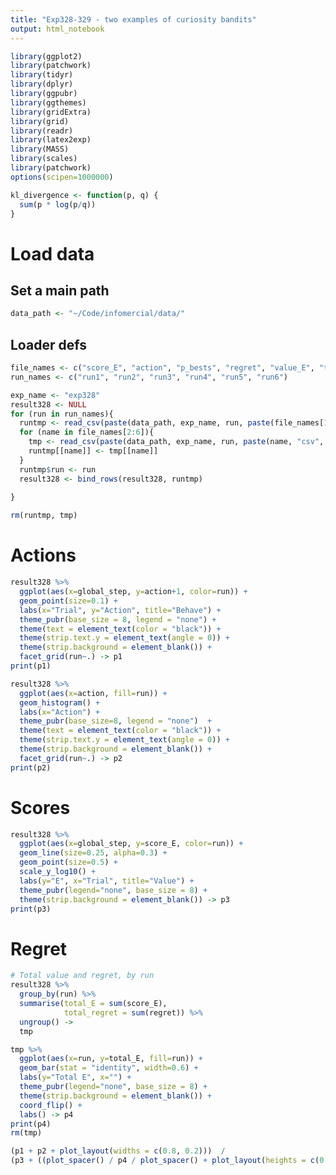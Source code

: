 ```yaml
---
title: "Exp328-329 - two examples of curiosity bandits"
output: html_notebook
---
```


```r
library(ggplot2)
library(patchwork)
library(tidyr)
library(dplyr)
library(ggpubr)
library(ggthemes)
library(gridExtra)
library(grid)
library(readr)
library(latex2exp)
library(MASS) 
library(scales)
library(patchwork)
options(scipen=1000000)

kl_divergence <- function(p, q) {
  sum(p * log(p/q))
}
```

# Load data
## Set a main path
```r
data_path <- "~/Code/infomercial/data/"
```

## Loader defs
```r
file_names <- c("score_E", "action", "p_bests", "regret", "value_E", "ties")
run_names <- c("run1", "run2", "run3", "run4", "run5", "run6")

exp_name <- "exp328"
result328 <- NULL
for (run in run_names){
  runtmp <- read_csv(paste(data_path, exp_name, run, paste(file_names[1], "csv", sep="."), sep="/"))
  for (name in file_names[2:6]){
    tmp <- read_csv(paste(data_path, exp_name, run, paste(name, "csv", sep="."), sep="/"))  
    runtmp[[name]] <- tmp[[name]]
  }
  runtmp$run <- run
  result328 <- bind_rows(result328, runtmp)  
  
}

rm(runtmp, tmp)
```


# Actions
```r
result328 %>% 
  ggplot(aes(x=global_step, y=action+1, color=run)) +
  geom_point(size=0.1) + 
  labs(x="Trial", y="Action", title="Behave") +
  theme_pubr(base_size = 8, legend = "none") +
  theme(text = element_text(color = "black")) +
  theme(strip.text.y = element_text(angle = 0)) +
  theme(strip.background = element_blank()) +
  facet_grid(run~.) -> p1
print(p1)
```
```r
result328 %>% 
  ggplot(aes(x=action, fill=run)) +
  geom_histogram() + 
  labs(x="Action") +
  theme_pubr(base_size=8, legend = "none")  +
  theme(text = element_text(color = "black")) +
  theme(strip.text.y = element_text(angle = 0)) +
  theme(strip.background = element_blank()) +
  facet_grid(run~.) -> p2
print(p2)
```
# Scores
```r
result328 %>% 
  ggplot(aes(x=global_step, y=score_E, color=run)) +
  geom_line(size=0.25, alpha=0.3) +
  geom_point(size=0.5) +
  scale_y_log10() +
  labs(y="E", x="Trial", title="Value") +
  theme_pubr(legend="none", base_size = 8) +
  theme(strip.background = element_blank()) -> p3
print(p3)
```

# Regret
```r
# Total value and regret, by run
result328 %>% 
  group_by(run) %>% 
  summarise(total_E = sum(score_E),
            total_regret = sum(regret)) %>% 
  ungroup() ->
  tmp

tmp %>% 
  ggplot(aes(x=run, y=total_E, fill=run)) +
  geom_bar(stat = "identity", width=0.6) +
  labs(y="Total E", x="") +
  theme_pubr(legend="none", base_size = 8) +
  theme(strip.background = element_blank()) +
  coord_flip() +
  labs() -> p4
print(p4)
rm(tmp)
```
```r
(p1 + p2 + plot_layout(widths = c(0.8, 0.2)))  /
(p3 + ((plot_spacer() / p4 / plot_spacer() + plot_layout(heights = c(0.1, 0.8, 0.1)))) + plot_layout(widths = c(0.8, 0.2))) + plot_layout(heights = c(0.6, 0.4))
```